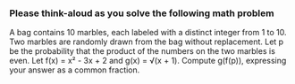 ### Please think-aloud as you solve the following math problem

A bag contains 10 marbles, each labeled with a distinct integer from 1 to 10. Two marbles are randomly drawn from the bag without replacement. Let p be the probability that the product of the numbers on the two marbles is even. Let f(x) = x² - 3x + 2 and g(x) = √(x + 1). Compute g(f(p)), expressing your answer as a common fraction.
